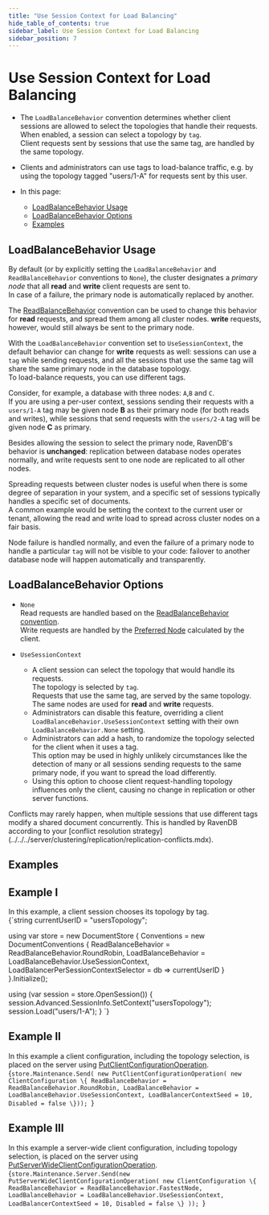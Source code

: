 ```yaml
---
title: "Use Session Context for Load Balancing"
hide_table_of_contents: true
sidebar_label: Use Session Context for Load Balancing
sidebar_position: 7
---
```



# Use Session Context for Load Balancing

<Admonition type="note" title="">

* The `LoadBalanceBehavior` convention determines whether client sessions 
  are allowed to select the topologies that handle their requests.  
  When enabled, a session can select a topology by `tag`.  
  Client requests sent by sessions that use the same tag, are handled by the 
  same topology.  

* Clients and administrators can use tags to load-balance traffic, e.g. by 
  using the topology tagged "users/1-A" for requests sent by this user.  

* In this page:  
   * [LoadBalanceBehavior Usage](../../../client-api/session/configuration/use-session-context-for-load-balancing.mdx#loadbalancebehavior-usage)  
   * [LoadBalanceBehavior Options](../../../client-api/session/configuration/use-session-context-for-load-balancing.mdx#loadbalancebehavior-options)  
   * [Examples](../../../client-api/session/configuration/use-session-context-for-load-balancing.mdx#examples)  

</Admonition>

## LoadBalanceBehavior Usage

By default (or by explicitly setting the `LoadBalanceBehavior` and 
`ReadBalanceBehavior` conventions to `None`), the cluster designates 
a _primary node_ that all **read** and **write** client requests are 
sent to.  
In case of a failure, the primary node is automatically replaced by another.  

The [ReadBalanceBehavior](../../../client-api/configuration/load-balance-and-failover.mdx#conventions-load-balance--failover) 
convention can be used to change this behavior for **read** requests, and spread 
them among all cluster nodes. **write** requests, however, would still always 
be sent to the primary node.  

With the `LoadBalanceBehavior` convention set to `UseSessionContext`, 
the default behavior can change for **write** requests as well: sessions 
can use a `tag` while sending requests, and all the sessions that use 
the same tag will share the same primary node in the database topology.  
To load-balance requests, you can use different tags.  

Consider, for example, a database with three nodes: `A`,`B` and `C`.  
If you are using a per-user context, sessions sending their requests with 
a `users/1-A` tag may be given node **B** as their primary node (for 
both reads and writes), while sessions that send requests with the 
`users/2-A` tag will be given node **C** as primary.  

Besides allowing the session to select the primary node, RavenDB's behavior 
is **unchanged**: replication between database nodes operates normally, and 
write requests sent to one node are replicated to all other nodes.  

Spreading requests between cluster nodes is useful when there is some degree 
of separation in your system, and a specific set of sessions typically handles 
a specific set of documents.  
A common example would be setting the context to the current user or tenant, 
allowing the read and write load to spread across cluster nodes on a fair basis.  

Node failure is handled normally, and even the failure of a primary node to 
handle a particular `tag` will not be visible to your code: failover to another 
database node will happen automatically and transparently.  



## LoadBalanceBehavior Options

  * `None`  
    Read requests are handled based on the 
    [ReadBalanceBehavior convention](../../../client-api/configuration/load-balance-and-failover.mdx#readbalancebehavior-options).  
    Write requests are handled by the [Preferred Node](../../../client-api/configuration/load-balance-and-failover.mdx#preferred-node) 
    calculated by the client.  

  * `UseSessionContext`
     * A client session can select the topology that would handle its requests.  
       The topology is selected by `tag`.  
       Requests that use the same tag, are served by the same topology.  
       The same nodes are used for **read** and **write** requests.  
     * Administrators can disable this feature, overriding a client 
       `LoadBalanceBehavior.UseSessionContext` setting with their own 
       `LoadBalanceBehavior.None` setting.  
     * Administrators can add a hash, to randomize the topology 
       selected for the client when it uses a tag.  
       This option may be used in highly unlikely circumstances like 
       the detection of many or all sessions sending requests to the 
       same primary node, if you want to spread the load differently.  
     * Using this option to choose client request-handling topology 
       influences only the client, causing no change in replication 
       or other server functions.  

  <Admonition type="note" title="">
  Conflicts may rarely happen, when multiple sessions that use different tags 
  modify a shared document concurrently. This is handled by RavenDB according 
  to your [conflict resolution strategy](../../../server/clustering/replication/replication-conflicts.mdx).  
  </Admonition>



## Examples

## Example I
In this example, a client session chooses its topology by tag.  
<TabItem value="LoadBalanceBehavior" label="LoadBalanceBehavior">
<CodeBlock language="csharp">
{`string currentUserID = "usersTopology";

using var store = new DocumentStore
\{
    Conventions = new DocumentConventions
    \{
        ReadBalanceBehavior = ReadBalanceBehavior.RoundRobin,
        LoadBalanceBehavior = LoadBalanceBehavior.UseSessionContext,
        LoadBalancerPerSessionContextSelector = db => currentUserID
    \}
\}.Initialize();

using (var session = store.OpenSession())
\{
    session.Advanced.SessionInfo.SetContext("usersTopology");
    session.Load<User>("users/1-A");
\}
`}
</CodeBlock>
</TabItem>

## Example II
In this example a client configuration, including the topology 
selection, is placed on the server using 
[PutClientConfigurationOperation](../../../client-api/operations/maintenance/configuration/put-client-configuration.mdx).  
<TabItem value="PutClientConfigurationOperation" label="PutClientConfigurationOperation">
<CodeBlock language="csharp">
{`store.Maintenance.Send(
    new PutClientConfigurationOperation(
            new ClientConfiguration
            \{
                ReadBalanceBehavior = ReadBalanceBehavior.RoundRobin,
                LoadBalanceBehavior = LoadBalanceBehavior.UseSessionContext,
                LoadBalancerContextSeed = 10,
                Disabled = false
            \}));
`}
</CodeBlock>
</TabItem>

## Example III
In this example a server-wide client configuration, including topology 
selection, is placed on the server using 
[PutServerWideClientConfigurationOperation](../../../client-api/operations/server-wide/configuration/put-serverwide-client-configuration.mdx).  
<TabItem value="PutServerWideClientConfigurationOperation" label="PutServerWideClientConfigurationOperation">
<CodeBlock language="csharp">
{`store.Maintenance.Server.Send(new PutServerWideClientConfigurationOperation(
    new ClientConfiguration
    \{
        ReadBalanceBehavior = ReadBalanceBehavior.FastestNode,
        LoadBalanceBehavior = LoadBalanceBehavior.UseSessionContext,
        LoadBalancerContextSeed = 10,
        Disabled = false
    \}
    ));
`}
</CodeBlock>
</TabItem>



